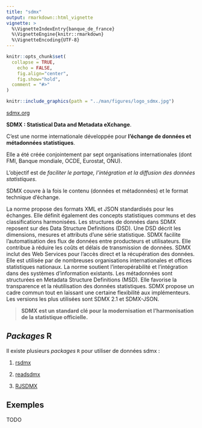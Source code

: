 ```yaml
---
title: "sdmx"
output: rmarkdown::html_vignette
vignette: >
  %\VignetteIndexEntry{banque_de_france}
  %\VignetteEngine{knitr::rmarkdown}
  %\VignetteEncoding{UTF-8}
---
```


```r
knitr::opts_chunk$set(
  collapse = TRUE,
	echo = FALSE,
	fig.align="center",
	fig.show="hold",
  comment = "#>"
)
```

```r
knitr::include_graphics(path = "../man/figures/logo_sdmx.jpg")
```

[sdmx.org](https://sdmx.org/)

**SDMX : Statistical Data and Metadata eXchange**.

C’est une norme internationale développée pour **l’échange de données et métadonnées statistiques**.

Elle a été créée conjointement par sept organisations internationales (dont FMI, Banque mondiale, OCDE, Eurostat, ONU).

L’objectif est de *faciliter le partage, l’intégration et la diffusion des données statistiques*.

SDMX couvre à la fois le contenu (données et métadonnées) et le format technique d’échange.

La norme propose des formats XML et JSON standardisés pour les échanges. Elle définit également des concepts statistiques communs et des classifications harmonisées. Les structures de données dans SDMX reposent sur des Data Structure Definitions (DSD). Une DSD décrit les dimensions, mesures et attributs d’une série statistique. SDMX facilite l’automatisation des flux de données entre producteurs et utilisateurs. Elle contribue à réduire les coûts et délais de transmission de données. SDMX inclut des Web Services pour l’accès direct et la récupération des données. Elle est utilisée par de nombreuses organisations internationales et offices statistiques nationaux. La norme soutient l’interopérabilité et l’intégration dans des systèmes d’information existants. Les métadonnées sont structurées en Metadata Structure Definitions (MSD). Elle favorise la transparence et la réutilisation des données statistiques. SDMX propose un cadre commun tout en laissant une certaine flexibilité aux implémenteurs. Les versions les plus utilisées sont SDMX 2.1 et SDMX-JSON. 

> **SDMX est un standard clé pour la modernisation et l’harmonisation de la statistique officielle.**

## *Packages* R

Il existe plusieurs *packages* `R` pour utiliser de données sdmx :

1. [rsdmx](https://cran.r-project.org/web/packages/rsdmx/index.html)

2. [readsdmx](https://cran.r-project.org/web/packages/readsdmx/index.html)

3. [RJSDMX](https://cran.r-project.org/web/packages/RJSDMX/index.html)

## Exemples

TODO



